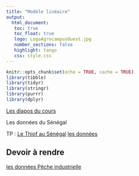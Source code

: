 ```yaml
---
title: "Modèle linéaire"
output: 
  html_document:
   toc: true
   toc_float: true
   logo: LogoAgrocampusOuest.jpg
   number_sections: false
   highlight: tango
   css: style.css
---
```


```r
knitr::opts_chunk$set(echo = TRUE, cache = TRUE)
library(tibble)
library(tidyr)
library(stringr)
library(purrr)
library(dplyr)
```



[Les diapos du cours ](lm_cours.pdf)


Les données du Sénégal 

TP : 
[Le Thiof au Sénégal](http://www.au-senegal.com/+-Thiof-+.html?lang=fr)
[les données](data/data_PA_Thiof.txt)



## Devoir à rendre 

[les données Pêche industrielle](data/data_PI_Thiof.txt)